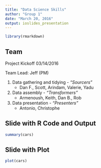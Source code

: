 ```yaml
---
title: "Data Science Skills"
author: "Group 1"
date: "March 20, 2016"
output: ioslides_presentation
---
```


```r
library(rmarkdown)
```

## Team 

Project Kickoff 03/14/2016

Team Lead: Jeff (PM)

1. Data gathering and tidying - *"Sourcers"*
      - Dan F., Scott, Arindam, Valerie, Yadu
2. Data assembly - *"Transformers"*
      - Armenoush, Keith, Dan B., Rob
3. Data presentation - *"Presenters"*
      - Antonio, Christophe

## Slide with R Code and Output

```r
summary(cars)
```

## Slide with Plot

```r
plot(cars)
```

